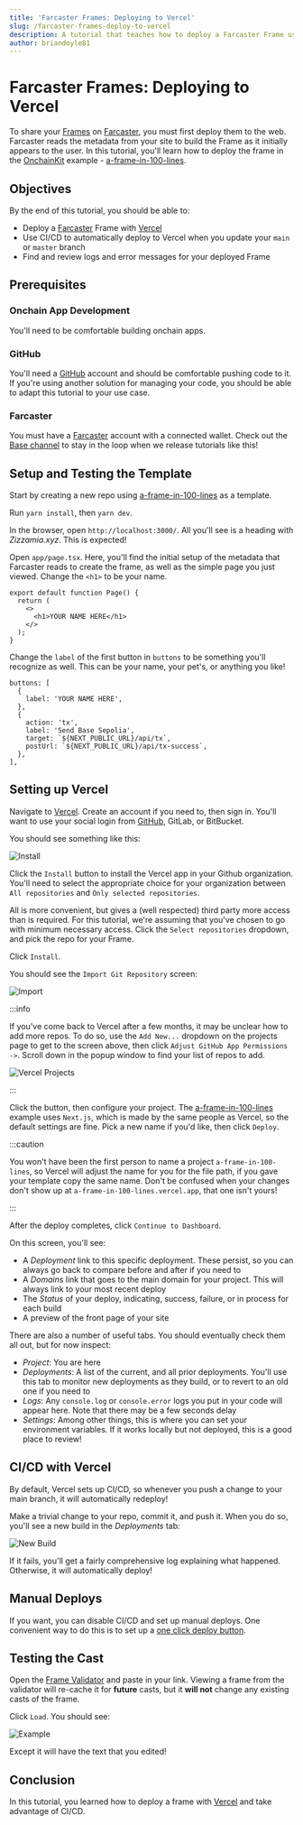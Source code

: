 ```yaml
---
title: 'Farcaster Frames: Deploying to Vercel'
slug: /farcaster-frames-deploy-to-vercel
description: A tutorial that teaches how to deploy a Farcaster Frame using Vercel.
author: briandoyle81
---
```


# Farcaster Frames: Deploying to Vercel

To share your [Frames] on [Farcaster], you must first deploy them to the web. Farcaster reads the metadata from your site to build the Frame as it initially appears to the user. In this tutorial, you'll learn how to deploy the frame in the [OnchainKit] example - [a-frame-in-100-lines].

## Objectives

By the end of this tutorial, you should be able to:

- Deploy a [Farcaster] Frame with [Vercel]
- Use CI/CD to automatically deploy to Vercel when you update your `main` or `master` branch
- Find and review logs and error messages for your deployed Frame

## Prerequisites

### Onchain App Development

You'll need to be comfortable building onchain apps.

### GitHub

You'll need a [GitHub] account and should be comfortable pushing code to it. If you're using another solution for managing your code, you should be able to adapt this tutorial to your use case.

### Farcaster

You must have a [Farcaster] account with a connected wallet. Check out the [Base channel] to stay in the loop when we release tutorials like this!

## Setup and Testing the Template

Start by creating a new repo using [a-frame-in-100-lines] as a template.

Run `yarn install`, then `yarn dev`.

In the browser, open `http://localhost:3000/`. All you'll see is a heading with _Zizzamia.xyz_. This is expected!

Open `app/page.tsx`. Here, you'll find the initial setup of the metadata that Farcaster reads to create the frame, as well as the simple page you just viewed. Change the `<h1>` to be your name.

```tsx
export default function Page() {
  return (
    <>
      <h1>YOUR NAME HERE</h1>
    </>
  );
}
```

Change the `label` of the first button in `buttons` to be something you'll recognize as well. This can be your name, your pet's, or anything you like!

```tsx
buttons: [
  {
    label: 'YOUR NAME HERE',
  },
  {
    action: 'tx',
    label: 'Send Base Sepolia',
    target: `${NEXT_PUBLIC_URL}/api/tx`,
    postUrl: `${NEXT_PUBLIC_URL}/api/tx-success`,
  },
],
```

## Setting up Vercel

Navigate to [Vercel]. Create an account if you need to, then sign in. You'll want to use your social login from [GitHub], GitLab, or BitBucket.

You should see something like this:

![Install](/images/frames/vercel-install.png)

Click the `Install` button to install the Vercel app in your Github organization. You'll need to select the appropriate choice for your organization between `All repositories` and `Only selected repositories`.

All is more convenient, but gives a (well respected) third party more access than is required. For this tutorial, we're assuming that you've chosen to go with minimum necessary access. Click the `Select repositories` dropdown, and pick the repo for your Frame.

Click `Install`.

You should see the `Import Git Repository` screen:

![Import](/images/frames/vercel-import.png)

:::info

If you've come back to Vercel after a few months, it may be unclear how to add more repos. To do so, use the `Add New...` dropdown on the projects page to get to the screen above, then click `Adjust GitHub App Permissions ->`. Scroll down in the popup window to find your list of repos to add.

![Vercel Projects](/images/frames/vercel-projects.png)

:::

Click the button, then configure your project. The [a-frame-in-100-lines] example uses `Next.js`, which is made by the same people as Vercel, so the default settings are fine. Pick a new name if you'd like, then click `Deploy`.

:::caution

You won't have been the first person to name a project `a-frame-in-100-lines`, so Vercel will adjust the name for you for the file path, if you gave your template copy the same name. Don't be confused when your changes don't show up at `a-frame-in-100-lines.vercel.app`, that one isn't yours!

:::

After the deploy completes, click `Continue to Dashboard`.

On this screen, you'll see:

- A _Deployment_ link to this specific deployment. These persist, so you can always go back to compare before and after if you need to
- A _Domains_ link that goes to the main domain for your project. This will always link to your most recent deploy
- The _Status_ of your deploy, indicating, success, failure, or in process for each build
- A preview of the front page of your site

There are also a number of useful tabs. You should eventually check them all out, but for now inspect:

- _Project_: You are here
- _Deployments_: A list of the current, and all prior deployments. You'll use this tab to monitor new deployments as they build, or to revert to an old one if you need to
- _Logs_: Any `console.log` or `console.error` logs you put in your code will appear here. Note that there may be a few seconds delay
- _Settings_: Among other things, this is where you can set your environment variables. If it works locally but not deployed, this is a good place to review!

## CI/CD with Vercel

By default, Vercel sets up CI/CD, so whenever you push a change to your main branch, it will automatically redeploy!

Make a trivial change to your repo, commit it, and push it. When you do so, you'll see a new build in the _Deployments_ tab:

![New Build](/images/frames/vercel-build.png)

If it fails, you'll get a fairly comprehensive log explaining what happened. Otherwise, it will automatically deploy!

## Manual Deploys

If you want, you can disable CI/CD and set up manual deploys. One convenient way to do this is to set up a [one click deploy button].

## Testing the Cast

Open the [Frame Validator] and paste in your link. Viewing a frame from the validator will re-cache it for **future** casts, but it **will not** change any existing casts of the frame.

Click `Load`. You should see:

![Example](/images/frames/100-lines-frame.png)

Except it will have the text that you edited!

## Conclusion

In this tutorial, you learned how to deploy a frame with [Vercel] and take advantage of CI/CD.

[OnchainKit]: https://onchainkit.xyz/?utm_source=basedocs&utm_medium=tutorials&campaign=farcaster-frames-deploy-to-vercel
[Base Learn]: https://docs.base.org/base-learn/docs/welcome
[Farcaster]: https://www.farcaster.xyz/
[a-frame-in-100-lines]: https://github.com/Zizzamia/a-frame-in-100-lines
[Vercel]: https://vercel.com
[Frame Validator]: https://warpcast.com/~/developers/frames
[Base channel]: https://warpcast.com/~/channel/base
[Frames]: https://warpcast.notion.site/Farcaster-Frames-4bd47fe97dc74a42a48d3a234636d8c5
[GitHub]: https://github.com
[one click deploy button]: https://vercel.com/blog/deploy-button

